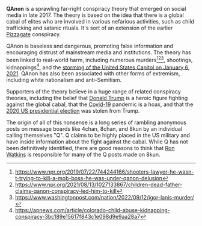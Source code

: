 '''QAnon''' is a sprawling far-right conspiracy theory that emerged on social media in late 2017. The theory is based on the idea that there is a global cabal of elites who are involved in various nefarious activities, such as child trafficking and satanic rituals. It's sort of an extension of the earlier [[Pizzagate]] conspiracy.

QAnon is baseless and dangerous, promoting false information and encouraging distrust of mainstream media and institutions. The theory has been linked to real-world harm, including numerous murders<ref>https://www.npr.org/2019/07/22/744244166/shooters-lawyer-he-wasn-t-trying-to-kill-a-mob-boss-he-was-under-qanon-delusion</ref><ref>https://www.npr.org/2021/08/13/1027133867/children-dead-father-claims-qanon-conspiracy-led-him-to-kill</ref><ref>https://www.washingtonpost.com/nation/2022/09/12/igor-lanis-murder/</ref>, shootings, kidnappings<ref>https://apnews.com/article/colorado-child-abuse-kidnapping-conspiracy-3bc189e15617f843c1e098d9e9aa28a7</ref>, and the [[January 6th Insurrection|storming of the United States Capitol on January 6, 2021]]. QAnon has also been associated with other forms of extremism, including white nationalism and anti-Semitism.

Supporters of the theory believe in a huge range of related conspiracy theories, including the belief that [[Donald Trump]] is a heroic figure fighting against the global cabal, that the [[Covid-19]] pandemic is a hoax, and that the [[2020 US presidential election]] was stolen from Trump.

The origin of all of this nonsense is a long series of rambling anonymous posts on message boards like 4chan, 8chan, and 8kun by an individual calling themselves "Q". Q claims to be highly placed in the US military and have inside information about the fight against the cabal. While Q has not been definitively identified, there are good reasons to think that [[Ron Watkins]] is responsible for many of the Q posts made on 8kun.

<references />
